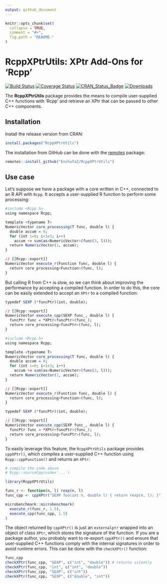 ```yaml
---
output: github_document
---
```


<!-- README.md is generated from README.Rmd. Please edit that file -->

```r
knitr::opts_chunk$set(
  collapse = TRUE,
  comment = "#>",
  fig.path = "README-"
)
```

# RcppXPtrUtils: XPtr Add-Ons for 'Rcpp'

[![Build Status](https://github.com/Enchufa2/RcppXPtrUtils/actions/workflows/build.yml/badge.svg)](https://github.com/Enchufa2/RcppXPtrUtils/actions/workflows/build.yml)
[![Coverage Status](https://codecov.io/gh/Enchufa2/RcppXPtrUtils/branch/master/graph/badge.svg)](https://app.codecov.io/gh/Enchufa2/RcppXPtrUtils)
[![CRAN\_Status\_Badge](https://www.r-pkg.org/badges/version/RcppXPtrUtils)](https://cran.r-project.org/package=RcppXPtrUtils)
[![Downloads](https://cranlogs.r-pkg.org/badges/RcppXPtrUtils)](https://cran.r-project.org/package=RcppXPtrUtils)

The **RcppXPtrUtils** package provides the means to compile user-supplied C++ functions with 'Rcpp' and retrieve an XPtr that can be passed to other C++ components.

## Installation

Install the release version from CRAN:

```r
install.packages("RcppXPtrUtils")
```

The installation from GitHub can be done with the [remotes](https://cran.r-project.org/package=remotes) package:

```r
remotes::install_github("Enchufa2/RcppXPtrUtils")
```

## Use case

Let's suppose we have a package with a core written in C++, connected to an R API with `Rcpp`. It accepts a user-supplied R function to perform some processing:

```r
#include <Rcpp.h>
using namespace Rcpp;

template <typename T>
NumericVector core_processing(T func, double l) {
  double accum = 0;
  for (int i=0; i<1e3; i++)
    accum += sum(as<NumericVector>(func(3, l)));
  return NumericVector(1, accum);
}

// [[Rcpp::export]]
NumericVector execute_r(Function func, double l) {
  return core_processing<Function>(func, l);
}
```

But calling R from C++ is slow, so we can think about improving the performance by accepting a compiled function. In order to do this, the core can be easily extended to accept an `XPtr` to a compiled function:

```r
typedef SEXP (*funcPtr)(int, double);

// [[Rcpp::export]]
NumericVector execute_cpp(SEXP func_, double l) {
  funcPtr func = *XPtr<funcPtr>(func_);
  return core_processing<funcPtr>(func, l);
}
```

```r
#include <Rcpp.h>
using namespace Rcpp;

template <typename T>
NumericVector core_processing(T func, double l) {
  double accum = 0;
  for (int i=0; i<1e3; i++)
    accum += sum(as<NumericVector>(func(3, l)));
  return NumericVector(1, accum);
}

// [[Rcpp::export]]
NumericVector execute_r(Function func, double l) {
  return core_processing<Function>(func, l);
}

typedef SEXP (*funcPtr)(int, double);

// [[Rcpp::export]]
NumericVector execute_cpp(SEXP func_, double l) {
  funcPtr func = *XPtr<funcPtr>(func_);
  return core_processing<funcPtr>(func, l);
}
```

To easily leverage this feature, the `RcppXPtrUtils` package provides `cppXPtr()`, which compiles a user-supplied C++ function using `Rcpp::cppFunction()` and returns an `XPtr`:

```r
# compile the code above
# Rcpp::sourceCpp(code='...')

library(RcppXPtrUtils)

func_r <- function(n, l) rexp(n, l)
func_cpp <- cppXPtr("SEXP foo(int n, double l) { return rexp(n, l); }")

microbenchmark::microbenchmark(
  execute_r(func_r, 1.5),
  execute_cpp(func_cpp, 1.5)
)
```

The object returned by `cppXPtr()` is just an `externalptr` wrapped into an object of class `XPtr`, which stores the signature of the function. If you are a package author, you probably want to re-export `cppXPtr()` and ensure that user-supplied C++ functions comply with the internal signatures in order to avoid runtime errors. This can be done with the `checkXPtr()` function:

```r
func_cpp
checkXPtr(func_cpp, "SEXP", c("int", "double")) # returns silently
checkXPtr(func_cpp, "int", c("int", "double"))
checkXPtr(func_cpp, "SEXP", c("int"))
checkXPtr(func_cpp, "SEXP", c("double", "int"))
```
